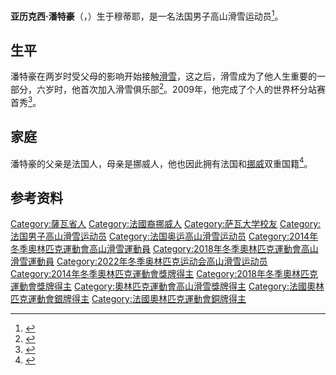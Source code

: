 {{bots|deny=InternetArchiveBot}}
{{NoteTA|G1=Sports}}
{{Infobox alpine ski racer
| name          = 亚历克西·潘特豪
| image         = AlexisPinturault2019.jpg
| image_size    = 210
| caption       = 摄于2019年2月
| disciplines   = [[大回转|大曲道]]、[[小回转|曲道]]<br>全能、[[超级大回转|超大曲道]]
| club          = 
| birth_date    = {{birth date and age|1991|3|20|df=y}}
| birth_place   = {{FRA}}{{link-en|穆蒂耶|Moûtiers}}
| height        = {{convert|1.79|m|ftin|abbr=on}}
| wcdebut       = 2009年3月13日
| website       = [https://web.archive.org/web/20121204073543/http://www.alexispinturault.com/en alexispinturault.com]
| olympicteams  = 3–（[[2014年冬季奥林匹克运动会高山滑雪比赛|2014]]、[[2018年冬季奥林匹克运动会高山滑雪比赛|2018]]、[[2022年冬季奥林匹克运动会高山滑雪比赛|2022]]）
| olympicmedals = 3
| olympicgolds  = 0
| worldsteams   = 6–（[[2011年世界高山滑雪锦标赛|2011]]–[[2021年世界高山滑雪锦标赛|2021]]）
| worldsmedals  = 6
| worldsgolds   = 2
| medaltemplates = 
{{MedalSport|男子[[高山滑雪|高山滑雪]]}}
{{MedalCountry|{{FRA}}}}
{{MedalCompetition|[[奥林匹克运动会|奥林匹克运动会]]}}
{{MedalSilver|[[2018年冬季奥林匹克运动会|2018 平昌]]|[[2018年冬季奥林匹克运动会高山滑雪比赛|全能]]}}
{{MedalBronze|[[2014年冬季奥林匹克运动会|2014 索契]]|[[2014年冬季奥林匹克运动会高山滑雪比赛|大曲道]]}}
{{MedalBronze|2018 平昌|大曲道}}
{{MedalCompetition|[[世界高山滑雪锦标赛|世界高山滑雪锦标赛]]}}
{{MedalGold|[[2017年世界高山滑雪锦标赛|2017 圣莫里茨]]|混合团体}}
{{MedalGold|[[2019年世界高山滑雪锦标赛|2019 奥勒]]|全能}}
{{MedalSilver|[[2021年世界高山滑雪锦标赛|2021 科尔蒂纳丹佩佐]]|全能}}
{{MedalBronze|[[2015年世界高山滑雪锦标赛|2015 海狸溪]]|大曲道}}
{{MedalBronze|2019 奥勒|大曲道}}
{{MedalBronze|2021 科尔蒂纳丹佩佐|超大曲道}}
{{MedalCompetition|[[世界青年高山滑雪锦标赛|世界青年高山滑雪锦标赛]]}}
{{MedalGold|[[2009年世界青年高山滑雪锦标赛|2009 加米施]]|大曲道}}
{{MedalGold|[[2011年世界青年高山滑雪锦标赛|2011 克莱恩-蒙塔纳]]|大曲道}}
}}
'''亚历克西·潘特豪'''（{{lang-fr|{{Audio|Fr-Alexis Pinturault.oga|Alexis Pinturault}}}}，{{bd|1991年|3月20日||}}）生于穆蒂耶，是一名法国男子高山滑雪运动员<ref>{{cite web|url=https://espritbleu.franceolympique.com/espritbleu/athletes/1/pinturault-132361.php|title=ALEXIS PINTURAULT|work={{lang|fr|[[法国国家奥林匹克和体育委员会|Comité national olympique et sportif français]]}}|accessdate=2021-03-07|archiveurl=https://web.archive.org/web/20190113212204/http://espritbleu.franceolympique.com/espritbleu/athletes/1/pinturault-132361.php|archivedate=2019-01-13}}</ref>。

== 生平 ==
潘特豪在两岁时受父母的影响开始接触[[滑雪|滑雪]]，这之后，滑雪成为了他人生重要的一部分，六岁时，他首次加入滑雪俱乐部<ref>{{cite web|url=https://www.pyeongchang2018.com/en/game-time/results/OWG2018/en/alpine-skiing/athlete-profile-n3025846-alexis-pinturault.htm|title=Athlete Profile: Alexis PINTURAULT|work=Pyeongchang 2018|accessdate=2021-03-07|archiveurl=https://web.archive.org/web/20180420011009/https://www.pyeongchang2018.com/en/game-time/results/OWG2018/en/alpine-skiing/athlete-profile-n3025846-alexis-pinturault.htm|archivedate=2018-04-20}}</ref>。2009年，他完成了个人的世界杯分站赛首秀<ref>{{cite web|url=https://www.olympic.org/news/alexis-pinturault-is-heading-for-the-summit|title=Alexis Pinturault is heading for the summit|work=[[国际奥林匹克委员会|IOC]]|date=2013-12-16|accessdate=2021-03-07|archiveurl=https://web.archive.org/web/20161009040840/https://www.olympic.org/news/alexis-pinturault-is-heading-for-the-summit|archivedate=2016-10-09}}</ref>。

== 家庭 ==
潘特豪的父亲是法国人，母亲是挪威人，他也因此拥有法国和[[挪威|挪威]]双重国籍<ref>{{cite web|url=https://www.nrk.no/sport/verdens-beste-alpinist-kunne-kjort-for-norge-1.15368955|script-title=no:Verdens beste alpinist kunne kjørt for Norge|publisher=NRK|date=2021-02-13|accessdate=2021-03-07|archiveurl=https://web.archive.org/web/20210212190211/https://www.nrk.no/sport/verdens-beste-alpinist-kunne-kjort-for-norge-1.15368955|archivedate=2021-02-12}}</ref>。

==参考资料==
{{Reflist}}

{{Authority control}}
{{DEFAULTSORT:Pinturault, Alexis}}
[[Category:薩瓦省人|Category:薩瓦省人]]
[[Category:法國裔挪威人|Category:法國裔挪威人]]
[[Category:萨瓦大学校友|Category:萨瓦大学校友]]
[[Category:法国男子高山滑雪运动员|Category:法国男子高山滑雪运动员]]
[[Category:法国奥运高山滑雪运动员|Category:法国奥运高山滑雪运动员]]
[[Category:2014年冬季奧林匹克運動會高山滑雪運動員|Category:2014年冬季奧林匹克運動會高山滑雪運動員]]
[[Category:2018年冬季奧林匹克運動會高山滑雪運動員|Category:2018年冬季奧林匹克運動會高山滑雪運動員]]
[[Category:2022年冬季奥林匹克运动会高山滑雪运动员|Category:2022年冬季奥林匹克运动会高山滑雪运动员]]
[[Category:2014年冬季奧林匹克運動會獎牌得主|Category:2014年冬季奧林匹克運動會獎牌得主]]
[[Category:2018年冬季奧林匹克運動會獎牌得主|Category:2018年冬季奧林匹克運動會獎牌得主]]
[[Category:奧林匹克運動會高山滑雪獎牌得主|Category:奧林匹克運動會高山滑雪獎牌得主]]
[[Category:法國奧林匹克運動會銀牌得主|Category:法國奧林匹克運動會銀牌得主]]
[[Category:法國奧林匹克運動會銅牌得主|Category:法國奧林匹克運動會銅牌得主]]
